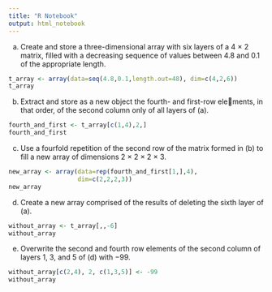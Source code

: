 ```yaml
---
title: "R Notebook"
output: html_notebook
---
```


a. Create and store a three-dimensional array with six layers of a
4 × 2 matrix, filled with a decreasing sequence of values between
4.8 and 0.1 of the appropriate length.
```r
t_array <- array(data=seq(4.8,0.1,length.out=48), dim=c(4,2,6))
t_array
```

b. Extract and store as a new object the fourth- and first-row elements, in that order, of the second column only of all layers
of (a).
```r
fourth_and_first <- t_array[c(1,4),2,]
fourth_and_first
```

c. Use a fourfold repetition of the second row of the matrix formed
in (b) to fill a new array of dimensions 2 × 2 × 2 × 3.
```r
new_array <- array(data=rep(fourth_and_first[1,],4),
                   dim=c(2,2,2,3))
new_array
```

d. Create a new array comprised of the results of deleting the sixth
layer of (a).
```r
without_array <- t_array[,,-6]
without_array
```

e. Overwrite the second and fourth row elements of the second
column of layers 1, 3, and 5 of (d) with −99.
```r
without_array[c(2,4), 2, c(1,3,5)] <- -99 
without_array
```

